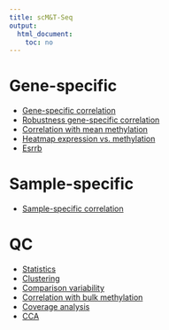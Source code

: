 ```yaml
---
title: scM&T-Seq
output:
  html_document:
    toc: no
---
```


# Gene-specific
* [Gene-specific correlation](./gene/index.html)
* [Robustness gene-specific correlation](./gene_robust/index.html)
* [Correlation with mean methylation](./gene_mean/index.html)
* [Heatmap expression vs. methylation](./heat/met.html)
* [Esrrb](./zoom/index.html)

# Sample-specific
* [Sample-specific correlation](./sample/index.html)

# QC
* [Statistics](./qc/index.html)
* [Clustering](./clust/index.html)
* [Comparison variability](./var/m14_m15P3/index.html)
* [Correlation with bulk methylation](./cor_bulk/met/index.html)
* [Coverage analysis](./cov/m14_m15P3/index.html)
* [CCA](./cca/index.html)

